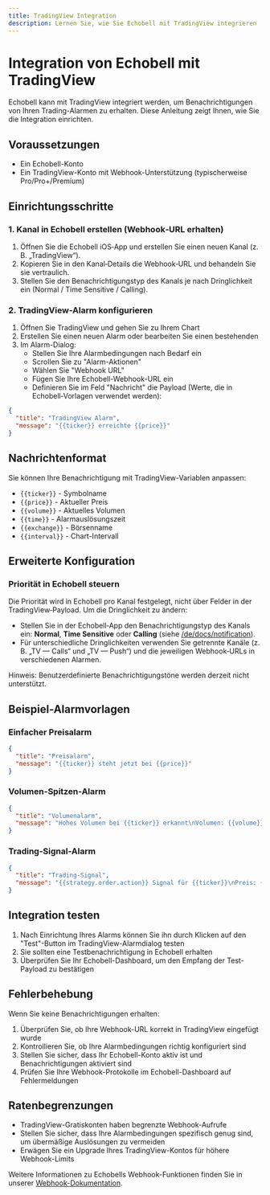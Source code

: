 ```yaml
---
title: TradingView Integration
description: Lernen Sie, wie Sie Echobell mit TradingView integrieren
---
```


# Integration von Echobell mit TradingView

Echobell kann mit TradingView integriert werden, um Benachrichtigungen von Ihren Trading-Alarmen zu erhalten. Diese Anleitung zeigt Ihnen, wie Sie die Integration einrichten.

## Voraussetzungen

- Ein Echobell-Konto
- Ein TradingView-Konto mit Webhook-Unterstützung (typischerweise Pro/Pro+/Premium)

## Einrichtungsschritte

### 1. Kanal in Echobell erstellen (Webhook‑URL erhalten)

1. Öffnen Sie die Echobell iOS‑App und erstellen Sie einen neuen Kanal (z. B. „TradingView“).
2. Kopieren Sie in den Kanal‑Details die Webhook‑URL und behandeln Sie sie vertraulich.
3. Stellen Sie den Benachrichtigungstyp des Kanals je nach Dringlichkeit ein (Normal / Time Sensitive / Calling).

### 2. TradingView-Alarm konfigurieren

1. Öffnen Sie TradingView und gehen Sie zu Ihrem Chart
2. Erstellen Sie einen neuen Alarm oder bearbeiten Sie einen bestehenden
3. Im Alarm-Dialog:
   - Stellen Sie Ihre Alarmbedingungen nach Bedarf ein
   - Scrollen Sie zu "Alarm-Aktionen"
   - Wählen Sie "Webhook URL"
   - Fügen Sie Ihre Echobell-Webhook-URL ein
   - Definieren Sie im Feld "Nachricht" die Payload (Werte, die in Echobell‑Vorlagen verwendet werden):

```json
{
  "title": "TradingView Alarm",
  "message": "{{ticker}} erreichte {{price}}"
}
```

## Nachrichtenformat

Sie können Ihre Benachrichtigung mit TradingView-Variablen anpassen:

- `{{ticker}}` - Symbolname
- `{{price}}` - Aktueller Preis
- `{{volume}}` - Aktuelles Volumen
- `{{time}}` - Alarmauslösungszeit
- `{{exchange}}` - Börsenname
- `{{interval}}` - Chart-Intervall

## Erweiterte Konfiguration

### Priorität in Echobell steuern

Die Priorität wird in Echobell pro Kanal festgelegt, nicht über Felder in der TradingView‑Payload. Um die Dringlichkeit zu ändern:

- Stellen Sie in der Echobell‑App den Benachrichtigungstyp des Kanals ein: **Normal**, **Time Sensitive** oder **Calling** (siehe [/de/docs/notification](/de/docs/notification)).
- Für unterschiedliche Dringlichkeiten verwenden Sie getrennte Kanäle (z. B. „TV — Calls“ und „TV — Push“) und die jeweiligen Webhook‑URLs in verschiedenen Alarmen.

Hinweis: Benutzerdefinierte Benachrichtigungstöne werden derzeit nicht unterstützt.

## Beispiel-Alarmvorlagen

### Einfacher Preisalarm

```json
{
  "title": "Preisalarm",
  "message": "{{ticker}} steht jetzt bei {{price}}"
}
```

### Volumen-Spitzen-Alarm

```json
{
  "title": "Volumenalarm",
  "message": "Hohes Volumen bei {{ticker}} erkannt\nVolumen: {{volume}}\nPreis: {{price}}"
}
```

### Trading-Signal-Alarm

```json
{
  "title": "Trading-Signal",
  "message": "{{strategy.order.action}} Signal für {{ticker}}\nPreis: {{price}}\nZeit: {{time}}"
}
```

## Integration testen

1. Nach Einrichtung Ihres Alarms können Sie ihn durch Klicken auf den "Test"-Button im TradingView-Alarmdialog testen
2. Sie sollten eine Testbenachrichtigung in Echobell erhalten
3. Überprüfen Sie Ihr Echobell-Dashboard, um den Empfang der Test-Payload zu bestätigen

## Fehlerbehebung

Wenn Sie keine Benachrichtigungen erhalten:

1. Überprüfen Sie, ob Ihre Webhook-URL korrekt in TradingView eingefügt wurde
2. Kontrollieren Sie, ob Ihre Alarmbedingungen richtig konfiguriert sind
3. Stellen Sie sicher, dass Ihr Echobell-Konto aktiv ist und Benachrichtigungen aktiviert sind
4. Prüfen Sie Ihre Webhook-Protokolle im Echobell-Dashboard auf Fehlermeldungen

## Ratenbegrenzungen

- TradingView-Gratiskonten haben begrenzte Webhook-Aufrufe
- Stellen Sie sicher, dass Ihre Alarmbedingungen spezifisch genug sind, um übermäßige Auslösungen zu vermeiden
- Erwägen Sie ein Upgrade Ihres TradingView-Kontos für höhere Webhook-Limits

Weitere Informationen zu Echobells Webhook-Funktionen finden Sie in unserer [Webhook-Dokumentation](/de/docs/webhook).

